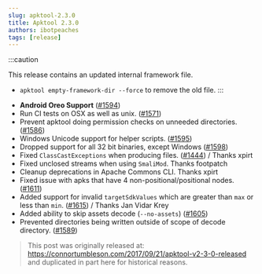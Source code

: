 ```yaml
---
slug: apktool-2.3.0
title: Apktool 2.3.0
authors: ibotpeaches
tags: [release]
---
```


:::caution

This release contains an updated internal framework file.

- `apktool empty-framework-dir --force` to remove the old file.
:::

* **Android Oreo Support** ([#1594](https://github.com/iBotPeaches/Apktool/issues/1594))
* Run CI tests on OSX as well as unix. ([#1571](https://github.com/iBotPeaches/Apktool/issues/1571))
* Prevent apktool doing permission checks on unneeded directories. ([#1586](https://github.com/iBotPeaches/Apktool/issues/1586))
* Windows Unicode support for helper scripts. ([#1595](https://github.com/iBotPeaches/Apktool/issues/1595))
* Dropped support for all 32 bit binaries, except Windows ([#1598](https://github.com/iBotPeaches/Apktool/issues/1598))
* Fixed `ClassCastExceptions` when producing files. ([#1444](https://github.com/iBotPeaches/Apktool/issues/1444)) / Thanks xpirt
* Fixed unclosed streams when using `SmaliMod`. Thanks footpatch
* Cleanup deprecations in Apache Commons CLI. Thanks xpirt
* Fixed issue with apks that have 4 non-positional/positional nodes. ([#1611](https://github.com/iBotPeaches/Apktool/issues/1611))
* Added support for invalid `targetSdkValues` which are greater than `max` or less than `min`. ([#1615](https://github.com/iBotPeaches/Apktool/pull/1615)) / Thanks Jan Vidar Krey
* Added ability to skip assets decode (`--no-assets`) ([#1605](https://github.com/iBotPeaches/Apktool/issues/1605))
* Prevented directories being written outside of scope of decode directory. ([#1589](https://github.com/iBotPeaches/Apktool/issues/1589))

> This post was originally released at: https://connortumbleson.com/2017/09/21/apktool-v2-3-0-released and duplicated in part here for historical reasons.
